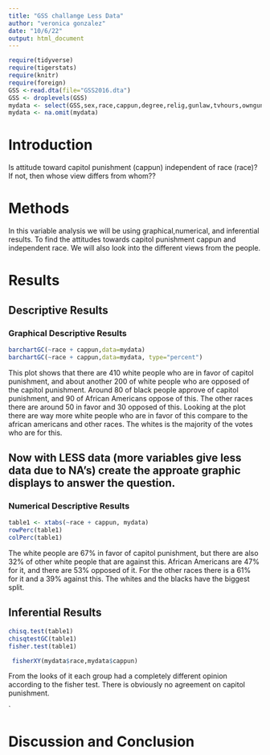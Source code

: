 ```yaml
---
title: "GSS challange Less Data"
author: "veronica gonzalez"
date: "10/6/22"
output: html_document
---
```








```r
require(tidyverse)
require(tigerstats)
require(knitr)
require(foreign)
GSS <-read.dta(file="GSS2016.dta")
GSS <- droplevels(GSS)
mydata <- select(GSS,sex,race,cappun,degree,relig,gunlaw,tvhours,owngun,age,wordsum)
mydata <- na.omit(mydata)
```

# Introduction

<!--In this section you explain what you are trying to show.  Where did the data come from?  What is the research or other question you are trying to answer?.  If you skimp in this section expect to be marked down in your grade. Paint a picture of the project a couple of paragraphs is expected!-->

Is attitude toward capitol punishment (cappun) independent of race (race)?
If not, then whose view differs from whom??

# Methods

In this variable analysis we will be using graphical,numerical, and inferential results. To find the attitudes towards capitol punishment cappun and independent race. We will also look into the different views from the people. 

<!--Decide on your methods:  use "variable analysis" or other appropriate descriptors.  Make sure to choose at least one graphical method and at least one numerical method. Discuss what data manipulations may be needed for example subsetting or other binning procedures and what sort of graphical displays and inferential tools will be used!-->

# Results

<!--Divide this section into two sub-sections:  One for your descriptive  results and one for your inferential results.!-->

## Descriptive Results

### Graphical Descriptive Results
```r
barchartGC(~race + cappun,data=mydata)
barchartGC(~race + cappun,data=mydata, type="percent")

```

This plot shows that there are 410 white people who are in favor of capitol punishment, and about another 200 of white people who are opposed of the capitol punishment. Around 80 of black people approve of capitol punishment, and 90 of African Americans oppose of this. The other races there are around 50 in favor and 30 opposed of this. Looking at the plot there are way more white people who are in favor of this compare to the african americans and other races. The whites is the majority of the votes who are for this. 

<!--Graphical results here.  Make sure to show your code.  Provide appropriate labels for axes, giving units if possible, and provide a good title for the graph, too.  Use the graphical results to describe the patterns if any that exist in the data as focused toward the research question. Bottom line is to explain the features of the graph that are relevant to conforming or departing to what is expected by your null hypothesis !-->



## Now with LESS data (more variables give less data due to NA's) create the approate graphic displays to answer the question.





### Numerical Descriptive Results
```r
table1 <- xtabs(~race + cappun, mydata)
rowPerc(table1)
colPerc(table1)
```

The white people are 67% in favor of capitol punishment, but there are also 32% of other white people that are against this. African Americans are 47% for it, and there are 53% opposed of it. For the other races there is a 61% for it and a 39% against this. The whites and the blacks have the biggest split. 

<!--Numerical results go here. Use the numerical results to describe the patterns if any that exist in the data as focused toward the research question!-->






## Inferential Results
```r
chisq.test(table1)
chisqtestGC(table1)
fisher.test(table1)
```


```r
 fisherXY(mydata$race,mydata$cappun)
```


From the looks of it each group had a completely different opinion according to the fisher test. There is obviously no agreement on capitol punishment. 

<!--State hypothesis clearly.  Make sure your discussion of the inferential test covers all the aspects that the test output produces, such as test statistic, p-value etc.  Make a decision about the null hypothesis, explain the assumptions on which the selected test/procedure was based, and why the chosen procedure satisfys the assumptions and is appropriate to answer the research question!-->

`



# Discussion and Conclusion

<!--Discussion and conclusion here.  If you found a relationship be sure to consider whether the relationship occurs because one of the variavbles causes the other, or whether they perhasps are related for some other reason.  Watch the chapter 6 videos from the GeorgeTown videos collection.!-->
